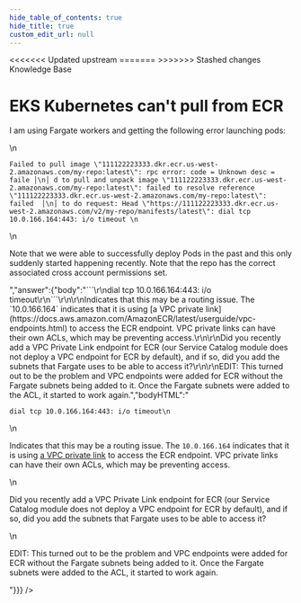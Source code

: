 ```yaml
---
hide_table_of_contents: true
hide_title: true
custom_edit_url: null
---
```



<head>
<<<<<<< Updated upstream
  <link rel="canonical" href="https://github.com/tnn-tnn-tnn-tnn-tnn-gruntwork-io/knowledge-base/discussions/265" />
=======
  <link rel="canonical" href="https://github.com/tnn-gruntwork-io/knowledge-base/discussions/265" />
>>>>>>> Stashed changes
</head>

<CenterLayout>
<span className="searchCategory">Knowledge Base</span>
<h1>EKS Kubernetes can&apos;t pull from ECR</h1>
<GitHub discussion={{"id":"D_kwDOF8slf84AO_Fa","number":265,"author":{"login":"yorinasub17"},"title":"EKS Kubernetes can't pull from ECR","body":"I am using Fargate workers and getting the following error launching pods:\r\n\r\n```\r\nFailed to pull image \"111122223333.dkr.ecr.us-west-2.amazonaws.com/my-repo:latest\": rpc error: code = Unknown desc = faile │\r\n│ d to pull and unpack image \"111122223333.dkr.ecr.us-west-2.amazonaws.com/my-repo:latest\": failed to resolve reference \"111122223333.dkr.ecr.us-west-2.amazonaws.com/my-repo:latest\": failed  │\r\n│ to do request: Head \"https://111122223333.dkr.ecr.us-west-2.amazonaws.com/v2/my-repo/manifests/latest\": dial tcp 10.0.166.164:443: i/o timeout \r\n```\r\n\r\nNote that we were able to successfully deploy Pods in the past and this only suddenly started happening recently. Note that the repo has the correct associated cross account permissions set.","bodyHTML":"<p dir=\"auto\">I am using Fargate workers and getting the following error launching pods:</p>\n<div class=\"snippet-clipboard-content notranslate position-relative overflow-auto\" data-snippet-clipboard-copy-content=\"Failed to pull image &quot;111122223333.dkr.ecr.us-west-2.amazonaws.com/my-repo:latest&quot;: rpc error: code = Unknown desc = faile │\n│ d to pull and unpack image &quot;111122223333.dkr.ecr.us-west-2.amazonaws.com/my-repo:latest&quot;: failed to resolve reference &quot;111122223333.dkr.ecr.us-west-2.amazonaws.com/my-repo:latest&quot;: failed  │\n│ to do request: Head &quot;https://111122223333.dkr.ecr.us-west-2.amazonaws.com/v2/my-repo/manifests/latest&quot;: dial tcp 10.0.166.164:443: i/o timeout \"><pre class=\"notranslate\"><code class=\"notranslate\">Failed to pull image \"111122223333.dkr.ecr.us-west-2.amazonaws.com/my-repo:latest\": rpc error: code = Unknown desc = faile │\n│ d to pull and unpack image \"111122223333.dkr.ecr.us-west-2.amazonaws.com/my-repo:latest\": failed to resolve reference \"111122223333.dkr.ecr.us-west-2.amazonaws.com/my-repo:latest\": failed  │\n│ to do request: Head \"https://111122223333.dkr.ecr.us-west-2.amazonaws.com/v2/my-repo/manifests/latest\": dial tcp 10.0.166.164:443: i/o timeout \n</code></pre></div>\n<p dir=\"auto\">Note that we were able to successfully deploy Pods in the past and this only suddenly started happening recently. Note that the repo has the correct associated cross account permissions set.</p>","answer":{"body":"```\r\ndial tcp 10.0.166.164:443: i/o timeout\r\n```\r\n\r\nIndicates that this may be a routing issue. The `10.0.166.164` indicates that it is using [a VPC private link](https://docs.aws.amazon.com/AmazonECR/latest/userguide/vpc-endpoints.html) to access the ECR endpoint. VPC private links can have their own ACLs, which may be preventing access.\r\n\r\nDid you recently add a VPC Private Link endpoint for ECR (our Service Catalog module does not deploy a VPC endpoint for ECR by default), and if so, did you add the subnets that Fargate uses to be able to access it?\r\n\r\nEDIT: This turned out to be the problem and VPC endpoints were added for ECR without the Fargate subnets being added to it. Once the Fargate subnets were added to the ACL, it started to work again.","bodyHTML":"<div class=\"snippet-clipboard-content notranslate position-relative overflow-auto\" data-snippet-clipboard-copy-content=\"dial tcp 10.0.166.164:443: i/o timeout\"><pre class=\"notranslate\"><code class=\"notranslate\">dial tcp 10.0.166.164:443: i/o timeout\n</code></pre></div>\n<p dir=\"auto\">Indicates that this may be a routing issue. The <code class=\"notranslate\">10.0.166.164</code> indicates that it is using <a href=\"https://docs.aws.amazon.com/AmazonECR/latest/userguide/vpc-endpoints.html\" rel=\"nofollow\">a VPC private link</a> to access the ECR endpoint. VPC private links can have their own ACLs, which may be preventing access.</p>\n<p dir=\"auto\">Did you recently add a VPC Private Link endpoint for ECR (our Service Catalog module does not deploy a VPC endpoint for ECR by default), and if so, did you add the subnets that Fargate uses to be able to access it?</p>\n<p dir=\"auto\">EDIT: This turned out to be the problem and VPC endpoints were added for ECR without the Fargate subnets being added to it. Once the Fargate subnets were added to the ACL, it started to work again.</p>"}}} />

</CenterLayout>
  

<!-- ##DOCS-SOURCER-START
{
  "sourcePlugin": "github-discussions",
  "hash": "9bf9701aa659590b74258495d1198094"
}
##DOCS-SOURCER-END -->
